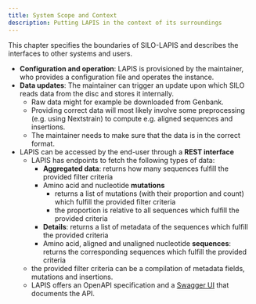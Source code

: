 ```yaml
---
title: System Scope and Context
description: Putting LAPIS in the context of its surroundings
---
```


This chapter specifies the boundaries of SILO-LAPIS and describes the interfaces to other systems and users.

-   **Configuration and operation**:
    LAPIS is provisioned by the maintainer, who provides a configuration file and operates the instance.
-   **Data updates**:
    The maintainer can trigger an update upon which SILO reads data from the disc and stores it internally.
    -   Raw data might for example be downloaded from Genbank.
    -   Providing correct data will most likely involve some preprocessing (e.g. using Nextstrain)
        to compute e.g. aligned sequences and insertions.
    -   The maintainer needs to make sure that the data is in the correct format.
-   LAPIS can be accessed by the end-user through a **REST interface**
    -   LAPIS has endpoints to fetch the following types of data:
        -   **Aggregated data**: returns how many sequences fulfill the provided filter criteria
        -   Amino acid and nucleotide **mutations**
            -   returns a list of mutations (with their proportion and count) which fulfill the provided filter criteria
            -   the proportion is relative to all sequences which fulfill the provided criteria
        -   **Details**: returns a list of metadata of the sequences which fulfill the provided criteria
        -   Amino acid, aligned and unaligned nucleotide **sequences**:
            returns the corresponding sequences which fulfill the provided criteria
    -   the provided filter criteria can be a compilation of metadata fields, mutations and insertions.
    -   LAPIS offers an OpenAPI specification and a [Swagger UI](../references/open-api-definition) that documents the API.
